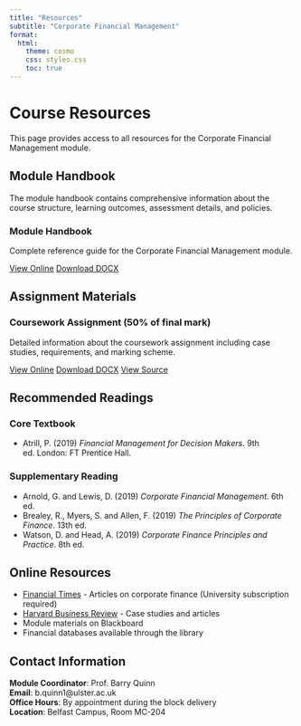 ```yaml
---
title: "Resources"
subtitle: "Corporate Financial Management"
format: 
  html:
    theme: cosmo
    css: styles.css
    toc: true
---
```


# Course Resources

This page provides access to all resources for the Corporate Financial Management module.

## Module Handbook

The module handbook contains comprehensive information about the course structure, learning outcomes, assessment details, and policies.

::: {.resource-card}
### Module Handbook
Complete reference guide for the Corporate Financial Management module.

::: {.button-group}
[View Online](resources/module-handbook.html){.btn .btn-primary}
[Download DOCX](resources/module-handbook.docx){.btn .btn-secondary}
:::
:::

## Assignment Materials

::: {.resource-card}
### Coursework Assignment (50% of final mark)
Detailed information about the coursework assignment including case studies, requirements, and marking scheme.

::: {.button-group}
[View Online](resources/coursework.html){.btn .btn-primary}
[Download DOCX](resources/coursework.docx){.btn .btn-secondary}
[View Source](resources/coursework.qmd){.btn .btn-secondary}
:::
:::

## Recommended Readings

### Core Textbook
- Atrill, P. (2019) *Financial Management for Decision Makers*. 9th ed. London: FT Prentice Hall.

### Supplementary Reading
- Arnold, G. and Lewis, D. (2019) *Corporate Financial Management*. 6th ed.
- Brealey, R., Myers, S. and Allen, F. (2019) *The Principles of Corporate Finance*. 13th ed.
- Watson, D. and Head, A. (2019) *Corporate Finance Principles and Practice*. 8th ed.

## Online Resources

- [Financial Times](https://www.ft.com/) - Articles on corporate finance (University subscription required)
- [Harvard Business Review](https://hbr.org/) - Case studies and articles
- Module materials on Blackboard
- Financial databases available through the library

## Contact Information

**Module Coordinator**: Prof. Barry Quinn  
**Email**: b.quinn1@ulster.ac.uk  
**Office Hours**: By appointment during the block delivery  
**Location**: Belfast Campus, Room MC-204 